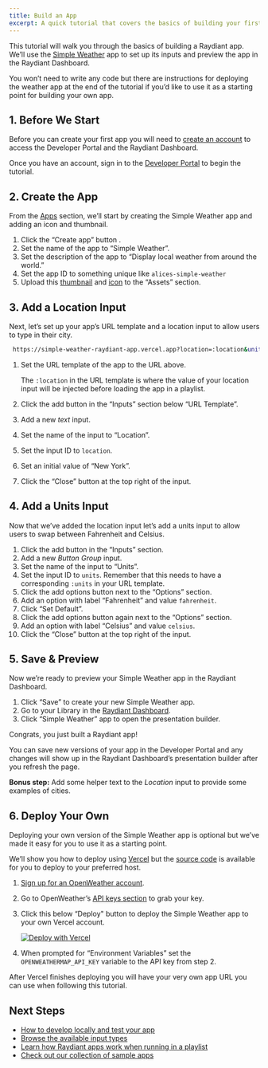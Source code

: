 ```yaml
---
title: Build an App
excerpt: A quick tutorial that covers the basics of building your first app.
---
```


This tutorial will walk you through the basics of building a Raydiant app. We’ll use the [Simple Weather](https://simple-weather-raydiant-app.vercel.app/?location=New%20York) app to set up its inputs and preview the app in the Raydiant Dashboard.

You won’t need to write any code but there are instructions for deploying the weather app at the end of the tutorial if you’d like to use it as a starting point for building your own app.

## 1. Before We Start

Before you can create your first app you will need to [create an account](/docs/get-started/create-an-account) to access the Developer Portal and the Raydiant Dashboard.

Once you have an account, sign in to the [Developer Portal](https://developers.raydiant.com) to begin the tutorial.

## 2. Create the App

From the [Apps](https://developers.raydiant.com/apps) section, we’ll start by creating the Simple Weather app and adding an icon and thumbnail.

1. Click the “Create app” button <RaydiantIcon name="add" />.
2. Set the name of the app to “Simple Weather”.
3. Set the description of the app to “Display local weather from around the world.”
4. Set the app ID to something unique like `alices-simple-weather`
5. Upload this <a href="/simple-weather-thumbnail.jpg" download>thumbnail</a> and <a href="/simple-weather-icon.jpg" download>icon</a> to the “Assets” section.

## 3. Add a Location Input

Next, let’s set up your app’s URL template and a location input to allow users to type in their city.

```bash
 https://simple-weather-raydiant-app.vercel.app?location=:location&units=:units
```

1. Set the URL template of the app to the URL above.

   The `:location` in the URL template is where the value of your location input will be injected before loading the app in a playlist.

2. Click the add button <RaydiantIcon name="add" /> in the “Inputs” section below “URL Template”.
3. Add a new _text_ input.
4. Set the name of the input to “Location”.
5. Set the input ID to `location`.
6. Set an initial value of “New York”.
7. Click the “Close” button <RaydiantIcon name="close" /> at the top right of the input.

## 4. Add a Units Input

Now that we’ve added the location input let’s add a units input to allow users to swap between Fahrenheit and Celsius.

1. Click the add button <RaydiantIcon name="add" /> in the “Inputs” section.
2. Add a new _Button Group_ input.
3. Set the name of the input to “Units”.
4. Set the input ID to `units`. Remember that this needs to have a corresponding `:units` in your URL template.
5. Click the add options button <RaydiantIcon name="add" /> next to the “Options” section.
6. Add an option with label “Fahrenheit” and value `fahrenheit`.
7. Click “Set Default”.
8. Click the add options button <RaydiantIcon name="add" /> again next to the “Options” section.
9. Add an option with label “Celsius” and value `celsius`.
10. Click the “Close” button <RaydiantIcon name="close" /> at the top right of the input.

## 5. Save & Preview

Now we’re ready to preview your Simple Weather app in the Raydiant Dashboard.

1. Click “Save” to create your new Simple Weather app.
2. Go to your Library in the [Raydiant Dashboard](https://dash.raydiant.com/library).
3. Click “Simple Weather” app to open the presentation builder.

Congrats, you just built a Raydiant app!

You can save new versions of your app in the Developer Portal and any changes will show up in the Raydiant Dashboard’s presentation builder after you refresh the page.

**Bonus step:** Add some helper text to the _Location_ input to provide some examples of cities.

## 6. Deploy Your Own

Deploying your own version of the Simple Weather app is optional but we’ve made it easy for you to use it as a starting point.

We’ll show you how to deploy using [Vercel](https://vercel.com) but the [source code](https://github.com/mirainc/simple-weather-app) is available for you to deploy to your preferred host.

1. [Sign up for an OpenWeather account](https://home.openweathermap.org/users/sign_up).
2. Go to OpenWeather’s [API keys section](https://home.openweathermap.org/api_keys) to grab your key.
3. Click this below “Deploy" button to deploy the Simple Weather app to your own Vercel account.

   <a href="https://vercel.com/new/clone?repository-url=https%3A%2F%2Fgithub.com%2Fmirainc%2Fsimple-weather-app&env=OPENWEATHERMAP_API_KEY&envDescription=OpenWeather%20API%20key&envLink=https%3A%2F%2Fhome.openweathermap.org%2F&redirect-url=https%3A%2F%2Fdevelopers.raydiant.com%2Fdocs%2Fget-started%2Fbuild-an-app">
     <img src="https://vercel.com/button" alt="Deploy with Vercel" />
   </a>

4. When prompted for “Environment Variables” set the `OPENWEATHERMAP_API_KEY` variable to the API key from step 2.

After Vercel finishes deploying you will have your very own app URL you can use when following this tutorial.

## Next Steps

- [How to develop locally and test your app](/docs/get-started/development)
- [Browse the available input types](/docs/inputs)
- [Learn how Raydiant apps work when running in a playlist](/docs/get-started/app-lifecycle)
- [Check out our collection of sample apps](/docs/get-started/sample-apps)
